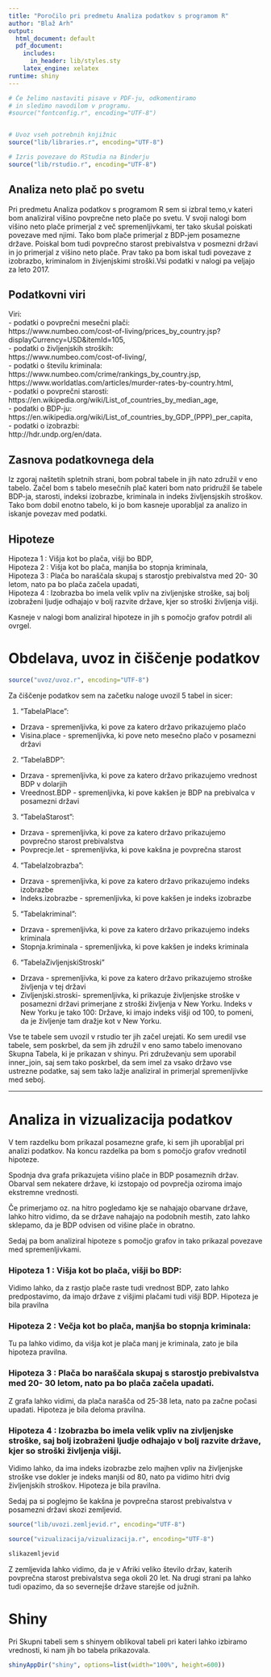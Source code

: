 ```yaml
---
title: "Poročilo pri predmetu Analiza podatkov s programom R"
author: "Blaž Arh"
output:
  html_document: default
  pdf_document:
    includes:
      in_header: lib/styles.sty
    latex_engine: xelatex
runtime: shiny
---
```


```r
# Če želimo nastaviti pisave v PDF-ju, odkomentiramo
# in sledimo navodilom v programu.
#source("fontconfig.r", encoding="UTF-8")


# Uvoz vseh potrebnih knjižnic
source("lib/libraries.r", encoding="UTF-8")
```

```r
# Izris povezave do RStudia na Binderju
source("lib/rstudio.r", encoding="UTF-8")
```

##  Analiza neto plač po svetu

Pri predmetu Analiza podatkov s programom R sem si izbral temo,v kateri bom analiziral višino
povprečne neto plače po svetu. V svoji nalogi bom višino neto plače primerjal z več spremenljivkami, ter tako skušal poiskati povezave med njimi. Tako bom plače primerjal z BDP-jem posamezne države. Poiskal bom tudi povprečno starost prebivalstva v posmezni državi in jo primerjal z višino neto plače. Prav tako pa bom iskal tudi povezave z izobrazbo, kriminalom in živjenjskimi stroški.Vsi podatki v nalogi pa veljajo za leto 2017.
  

## Podatkovni viri

Viri:      
  - podatki o povprečni mesečni plači:      
      https://www.numbeo.com/cost-of-living/prices_by_country.jsp?displayCurrency=USD&itemId=105,     
  - podatki o življenjskih stroških:  
      https://www.numbeo.com/cost-of-living/,     
  - podatki o številu kriminala:  
      https://www.numbeo.com/crime/rankings_by_country.jsp,     
      https://www.worldatlas.com/articles/murder-rates-by-country.html,     
  - podatki o povprečni starosti:    
      https://en.wikipedia.org/wiki/List_of_countries_by_median_age,       
  - podatki o BDP-ju:    
      https://en.wikipedia.org/wiki/List_of_countries_by_GDP_(PPP)_per_capita,       
  - podatki o izobrazbi:    
      http://hdr.undp.org/en/data.    
      
## Zasnova podatkovnega dela

Iz zgoraj naštetih spletnih strani, bom pobral tabele in jih nato združil v eno tabelo. Začel bom s tabelo mesečnih plač kateri bom nato pridružil še tabele BDP-ja, starosti, indeksi izobrazbe, kriminala in indeks življensjskih stroškov. Tako bom dobil enotno tabelo, ki jo bom kasneje uporabljal za analizo in iskanje povezav med podatki.

## Hipoteze

Hipoteza 1 : Višja kot bo plača, višji bo BDP,  
Hipoteza 2 : Višja kot bo plača, manjša bo stopnja kriminala,  
Hipoteza 3 : Plača bo naraščala skupaj s starostjo prebivalstva med 20- 30 letom, nato pa bo plača začela upadati,    
Hipoteza 4 : Izobrazba bo imela velik vpliv na zivljenjske stroške, saj bolj izobraženi ljudje odhajajo v bolj razvite države, kjer so stroški življenja višji.  

Kasneje v nalogi bom analiziral hipoteze in jih s pomočjo grafov potrdil ali ovrgel.

# Obdelava, uvoz in čiščenje podatkov

```r
source("uvoz/uvoz.r", encoding="UTF-8")
```

Za čiščenje podatkov sem na začetku naloge uvozil 5 tabel in sicer:  

1. "TabelaPlace":
 - Drzava - spremenljivka, ki pove za katero državo prikazujemo plačo
 - Visina.place - spremenljivka, ki pove neto mesečno plačo v posamezni državi

2. "TabelaBDP":
 - Drzava - spremenljivka,  ki pove za katero državo prikazujemo vrednost BDP v dolarjih
 - Vreednost.BDP - spremenljivka, ki pove kakšen je BDP na prebivalca v posamezni državi
 
3. "TabelaStarost":
 - Drzava - spremenljivka,  ki pove za katero državo prikazujemo povprečno starost prebivalstva
 - Povprecje.let - spremenljivka, ki pove kakšna je povprečna starost
 
4. "TabelaIzobrazba":
 - Drzava - spremenljivka,  ki pove za katero državo prikazujemo indeks izobrazbe
 - Indeks.izobrazbe - spremenljivka, ki pove kakšen je indeks izobrazbe
 
5. "Tabelakriminal":
 - Drzava - spremenljivka,  ki pove za katero državo prikazujemo indeks kriminala
 - Stopnja.kriminala - spremenljivka, ki pove kakšen je indeks kriminala
 
6. "TabelaZivljenjskiStroski"
 - Drzava - spremenljivka,  ki pove za katero državo prikazujemo stroške življenja v tej državi
 - Zivljenjski.stroski- spremenljivka, ki prikazuje življenjske stroške v posamezni državi primerjane z stroški življenja v New Yorku. Indeks v New Yorku je tako 100: Države, ki imajo indeks višji od 100, to pomeni, da je življenje tam dražje kot v New Yorku.
 
Vse te tabele sem uvozil v rstudio ter jih začel urejati. Ko sem uredil vse tabele, sem poskrbel, da sem jih združil v eno samo tabelo imenovano Skupna Tabela, ki je prikazan v shinyu. Pri združevanju sem uporabil inner_join, saj sem tako poskrbel, da sem imel za vsako državo vse ustrezne podatke, saj sem tako lažje analiziral in primerjal spremenljivke med seboj.

***

# Analiza in vizualizacija podatkov

V tem razdelku bom prikazal posamezne grafe, ki sem jih uporabljal pri analizi podatkov. Na koncu razdelka pa bom s pomočjo grafov vrednotil hipoteze.

Spodnja dva grafa prikazujeta višino plače in BDP posameznih držav. Obarval sem nekatere države, ki izstopajo od povprečja oziroma imajo ekstremne vrednosti.

Če primerjamo oz. na hitro pogledamo kje se nahajajo obarvane države, lahko hitro vidimo, da se države nahajajo na podobnih mestih, zato lahko sklepamo, da je BDP odvisen od višine plače in obratno.

Sedaj pa bom analiziral hipoteze s pomočjo grafov in tako prikazal povezave med spremenljivkami.

### Hipoteza 1 : Višja kot bo plača, višji bo BDP:

Vidimo lahko, da z rastjo plače raste tudi vrednost BDP, zato lahko predpostavimo, da imajo države z višjimi plačami tudi višji BDP. Hipoteza je bila pravilna

### Hipoteza 2 : Večja kot bo plača, manjša bo stopnja kriminala:


Tu pa lahko vidimo, da višja kot je plača manj je kriminala, zato je bila hipoteza pravilna.

### Hipoteza 3 : Plača bo naraščala skupaj s starostjo prebivalstva med 20- 30 letom, nato pa bo plača začela upadati.


Z grafa lahko vidimi, da plača narašča od 25-38 leta, nato pa začne počasi upadati. Hipoteza je bila deloma pravilna.

### Hipoteza 4 : Izobrazba bo imela velik vpliv na zivljenjske stroške, saj bolj izobraženi ljudje odhajajo v bolj razvite države, kjer so stroški življenja višji.

Vidimo lahko, da ima indeks izobrazbe zelo majhen vpliv na življenjske stroške vse dokler je indeks manjši od 80, nato pa vidimo hitri dvig življenjskih stroškov. Hipoteza je bila pravilna.


Sedaj pa si poglejmo še kakšna je povprečna starost prebivalstva v posamezni državi skozi zemljevid.  

```r
source("lib/uvozi.zemljevid.r", encoding="UTF-8")

```

```r
source("vizualizacija/vizualizacija.r", encoding="UTF-8")

slikazemljevid
```

Z zemljevida lahko vidimo, da je v Afriki veliko število držav, katerih povprečna starost prebivalstva sega okoli 20 let. Na drugi strani pa lahko tudi opazimo, da so severnejše države starejše od južnih. 

# Shiny

Pri Skupni tabeli sem s shinyem oblikoval tabeli pri kateri lahko izbiramo vrednosti, ki nam jih bo tabela prikazovala.

```r
shinyAppDir("shiny", options=list(width="100%", height=600))
```





